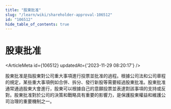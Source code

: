 ```yaml
---
title: "股東批准"
slug: "/learn/wiki/shareholder-approval-106512"
id: "106512"
hide_table_of_contents: true
---
```



# 股東批准

<ArticleMeta id={106512} updatedAt={'2023-11-29 08:20:17'} />
<div className='border-solid border-b border-t-0 my-4 border-[var(--ifm-color-gray-300)]' />

股東批准是指股東對公司重大事項進行投票並批准的過程。根據公司法和公司章程的規定，某些重大事項例如合併、拆分、發行新股等需要經過股東批准。股東批准通常通過股東大會進行，股東可以根據自己的意願投票並表達對該事項的支持或反對。股東批准對於公司的決策和戰略具有重要的影響力，是保護股東權益和維護公司治理的重要機制之一。
